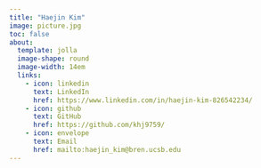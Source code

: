 ```yaml
---
title: "Haejin Kim"
image: picture.jpg
toc: false
about: 
  template: jolla
  image-shape: round
  image-width: 14em
  links:
    - icon: linkedin
      text: LinkedIn
      href: https://www.linkedin.com/in/haejin-kim-826542234/
    - icon: github
      text: GitHub
      href: https://github.com/khj9759/ 
    - icon: envelope
      text: Email
      href: mailto:haejin_kim@bren.ucsb.edu
---
```

